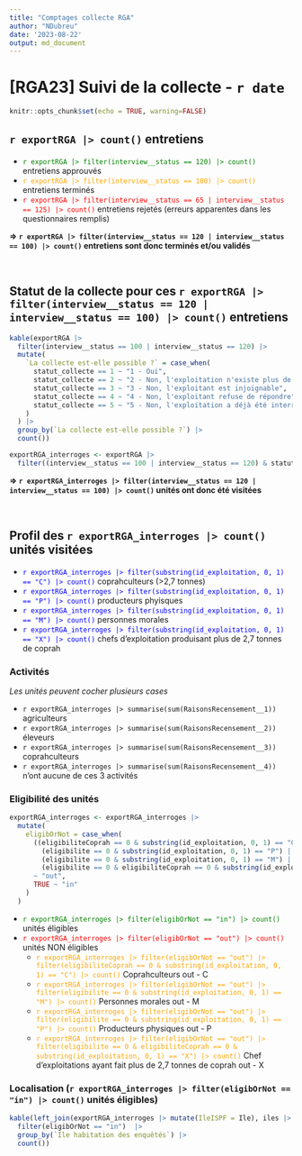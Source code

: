 ---
title: "Comptages collecte RGA"
author: "NDubreu"
date: '2023-08-22'
output: md_document
---

# [RGA23] Suivi de la collecte - `r date`

```{r setup, include=FALSE}
knitr::opts_chunk$set(echo = TRUE, warning=FALSE)
```

## `r exportRGA |> count()` entretiens

- <font color = "Green">`r exportRGA |> filter(interview__status == 120) |> count()`</font> entretiens approuvés
- <font color = "Orange">`r exportRGA |> filter(interview__status == 100) |> count()`</font> entretiens terminés
- <font color = "Red">`r exportRGA |> filter(interview__status == 65 | interview__status == 125) |> count()`</font> entretiens rejetés (erreurs apparentes dans les questionnaires remplis)

**=> `r exportRGA |> filter(interview__status == 120 | interview__status == 100) |> count()` entretiens sont donc terminés et/ou validés**

<br/>

## Statut de la collecte pour ces `r exportRGA |> filter(interview__status == 120 | interview__status == 100) |> count()` entretiens

```{r, echo=FALSE}

kable(exportRGA |>
  filter(interview__status == 100 | interview__status == 120) |>
  mutate(
    `La collecte est-elle possible ?` = case_when(
      statut_collecte == 1 ~ "1 - Oui",
      statut_collecte == 2 ~ "2 - Non, l'exploitation n'existe plus de façon définitive",
      statut_collecte == 3 ~ "3 - Non, l'exploitant est injoignable",
      statut_collecte == 4 ~ "4 - Non, l'exploitant refuse de répondre",
      statut_collecte == 5 ~ "5 - Non, l'exploitation a déjà été interrogée"
    )
  ) |>
  group_by(`La collecte est-elle possible ?`) |>
  count())
```

```{r, echo=FALSE}

exportRGA_interroges <- exportRGA |>
  filter((interview__status == 100 | interview__status == 120) & statut_collecte == 1)

```

**=> `r exportRGA_interroges |> filter(interview__status == 120 | interview__status == 100) |> count()` unités ont donc été visitées**
 
<br/>

## Profil des `r exportRGA_interroges |> count()` unités visitées

- <font color = "Blue">`r exportRGA_interroges |> filter(substring(id_exploitation, 0, 1) == "C") |> count()`</font> coprahculteurs (>2,7 tonnes)
- <font color = "Blue">`r exportRGA_interroges |> filter(substring(id_exploitation, 0, 1) == "P") |> count()`</font> producteurs phyisques
- <font color = "Blue">`r exportRGA_interroges |> filter(substring(id_exploitation, 0, 1) == "M") |> count()`</font> personnes morales
- <font color = "Blue">`r exportRGA_interroges |> filter(substring(id_exploitation, 0, 1) == "X") |> count()`</font> chefs d'exploitation produisant plus de 2,7 tonnes de coprah

### Activités 
*Les unités peuvent cocher plusieurs cases*

- `r exportRGA_interroges |> summarise(sum(RaisonsRecensement__1))` agriculteurs
- `r exportRGA_interroges |> summarise(sum(RaisonsRecensement__2))` éleveurs
- `r exportRGA_interroges |> summarise(sum(RaisonsRecensement__3))` coprahculteurs
- `r exportRGA_interroges |> summarise(sum(RaisonsRecensement__4))` n'ont aucune de ces 3 activités

### Eligibilité des unités

```{r, echo=FALSE}

exportRGA_interroges <- exportRGA_interroges |>
  mutate(
    eligibOrNot = case_when(
      ((eligibiliteCoprah == 0 & substring(id_exploitation, 0, 1) == "C") |
        (eligibilite == 0 & substring(id_exploitation, 0, 1) == "P") |
        (eligibilite == 0 & substring(id_exploitation, 0, 1) == "M") |
        (eligibilite == 0 & eligibiliteCoprah == 0 & substring(id_exploitation, 0, 1) == "X"))
      ~ "out",
      TRUE ~ "in"
    )
  ) 

```

- <font color = "Green">`r exportRGA_interroges |> filter(eligibOrNot == "in") |> count()`</font> unités éligibles
- <font color = "Red">`r exportRGA_interroges |> filter(eligibOrNot == "out") |> count()`</font> unités NON éligibles
  - <font color = "Orange">`r exportRGA_interroges |> filter(eligibOrNot == "out") |> filter(eligibiliteCoprah == 0 & substring(id_exploitation, 0, 1) == "C") |> count()`</font> Coprahculteurs out - C
  - <font color = "Orange">`r exportRGA_interroges |> filter(eligibOrNot == "out") |> filter(eligibilite == 0 & substring(id_exploitation, 0, 1) == "M") |> count()`</font> Personnes morales out - M
  - <font color = "Orange">`r exportRGA_interroges |> filter(eligibOrNot == "out") |> filter(eligibilite == 0 & substring(id_exploitation, 0, 1) == "P") |> count()`</font> Producteurs physiques out - P
  - <font color = "Orange">`r exportRGA_interroges |> filter(eligibOrNot == "out") |> filter(eligibilite == 0 & eligibiliteCoprah == 0 & substring(id_exploitation, 0, 1) == "X") |> count()`</font> Chef d'exploitations ayant fait plus de 2,7 tonnes de coprah out - X

### Localisation (`r exportRGA_interroges |> filter(eligibOrNot == "in") |> count()` unités éligibles)

```{r, echo=FALSE}

kable(left_join(exportRGA_interroges |> mutate(IleISPF = Ile), iles |> mutate(`Ile habitation des enquêtés` = Ile), by=c("IleISPF")) |>
  filter(eligibOrNot == "in")  |>
  group_by(`Ile habitation des enquêtés`) |>
  count())

```

